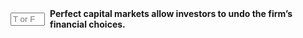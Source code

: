 ::: {.question-block}

<form onsubmit="event.preventDefault(); checkAnswerBox('module7_tf_q44','T')" style="display: flex; align-items: center; gap: 8px;">
  <input type="text" id="module7_tf_q44" name="module7_tf_q44" maxlength="1" placeholder="T or F" style="width: 55px;" data-correct-answer="T" /> 
  <label for="module7_tf_q44"><strong>Perfect capital markets allow investors to undo the firm's financial choices.</strong></label>
</form>

<div id="feedback-module7_tf_q44" class="feedback" data-status="" style="display:none;">
This is TRUE. Homemade leverage means investors can reverse firm leverage decisions.
</div>

:::
